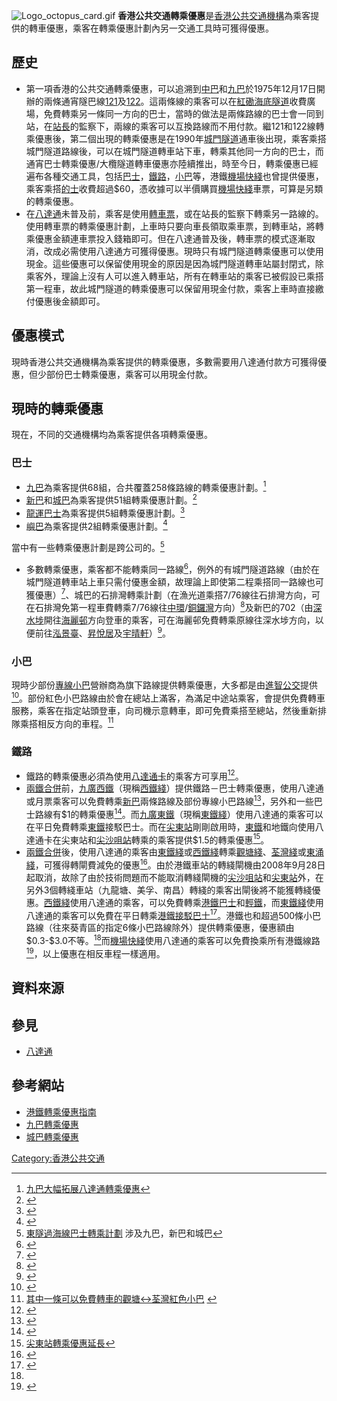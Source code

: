 [[File:Logo_octopus_card.gif|thumb]]
'''香港公共交通轉乘優惠'''是[[香港|香港]][[公共交通機構|公共交通機構]]為乘客提供的轉車優惠，乘客在轉乘優惠計劃內另一交通工具時可獲得優惠。

==歷史==
*第一項香港的公共交通轉乘優惠，可以追溯到[[中華汽車有限公司|中巴]]和[[九巴|九巴]]於1975年12月17日開辦的兩條通宵隧巴線[[過海隧道巴士N121線|121]]及[[過海隧道巴士N122線|122]]。這兩條線的乘客可以在[[紅磡海底隧道|紅磡海底隧道]]收費廣場，免費轉乘另一條同一方向的巴士，當時的做法是兩條路線的巴士會一同到站，在[[站長|站長]]的監察下，兩線的乘客可以互換路線而不用付款。繼121和122線轉乘優惠後，第二個出現的轉乘優惠是在1990年[[城門隧道|城門隧道]]通車後出現，乘客乘搭城門隧道路線後，可以在城門隧道轉車站下車，轉乘其他同一方向的巴士，而通宵巴士轉乘優惠/大欖隧道轉車優惠亦陸續推出，時至今日，轉乘優惠已經遍布各種交通工具，包括[[巴士|巴士]]，[[鐵路|鐵路]]，[[香港小巴|小巴]]等，港鐵[[機場快綫_(港鐵)|機場快綫]]也曾提供優惠，乘客乘搭[[的士|的士]]收費超過$60，憑收據可以半價購買[[機場快綫_(港鐵)|機場快綫]]車票，可算是另類的轉乘優惠。
*在[[八達通|八達通]]未普及前，乘客是使用[[轉車票|轉車票]]，或在站長的監察下轉乘另一路線的。使用轉車票的轉乘優惠計劃，上車時只要向車長領取乘車票，到轉車站，將轉乘優惠金額連車票投入錢箱即可。但在八達通普及後，轉車票的模式逐漸取消，改成必需使用八達通方可獲得優惠。現時只有城門隧道轉乘優惠可以使用現金。這些優惠可以保留使用現金的原因是因為城門隧道轉車站屬封閉式，除乘客外，理論上沒有人可以進入轉車站，所有在轉車站的乘客已被假設已乘搭第一程車，故此城門隧道的轉乘優惠可以保留用現金付款，乘客上車時直接繳付優惠後金額即可。

==優惠模式==
現時香港公共交通機構為乘客提供的轉乘優惠，多數需要用八達通付款方可獲得優惠，但少部份巴士轉乘優惠，乘客可以用現金付款。

==現時的轉乘優惠==
現在，不同的交通機構均為乘客提供各項轉乘優惠。

===巴士===
*[[九巴|九巴]]為乘客提供68組，合共覆蓋258條路線的轉乘優惠計劃。<ref>[http://www.kmb.hk/chinese.php?page=next&file=news/service/news3q07/news2007112701.html 九巴大幅拓展八達通轉乘優惠]</ref>
*[[新巴|新巴]]和[[城巴|城巴]]為乘客提供51組轉乘優惠計劃。<ref>{{Cite web |url=http://www.citybus.com.hk/chi/RouSer/Octopus/concession_list.asp |title=城巴轉乘優惠 |accessdate=2007-12-28 |archive-date=2007-12-24 |archive-url=https://web.archive.org/web/20071224202639/http://www.citybus.com.hk/chi/RouSer/Octopus/concession_list.asp |dead-url=no }}</ref>
*[[龍運巴士|龍運巴士]]為乘客提供5組轉乘優惠計劃。<ref>{{Cite web |url=http://www.kmb.hk/chinese.php?page=search&file=longwin0103.html |title=龍運巴士轉乘優惠計劃 |accessdate=2008-03-23 |archive-date=2007-04-15 |archive-url=https://web.archive.org/web/20070415065721/http://www.kmb.hk/chinese.php?page=search&file=longwin0103.html |dead-url=no }}</ref>
*[[嶼巴|嶼巴]]為乘客提供2組轉乘優惠計劃。<ref>{{Cite web |url=http://www.i-busnet.com/busroute/interchange/nlb/ |title=嶼巴轉乘優惠 |accessdate=2008-03-23 |archive-date=2008-03-24 |archive-url=https://web.archive.org/web/20080324104318/http://www.i-busnet.com/busroute/interchange/nlb/ |dead-url=no }}</ref>

當中有一些轉乘優惠計劃是跨公司的。<ref>[http://www.kmb.hk/chinese.php?page=search&file=bbi-606.html 東隧過海線巴士轉乘計劃] {{Wayback|url=http://www.kmb.hk/chinese.php?page=search&file=bbi-606.html |date=20070415053549 }} 涉及九巴，新巴和城巴</ref>

*多數轉乘優惠，乘客都不能轉乘同一路線<ref>{{Cite web |url=http://www.kmb.hk/chinese.php?page=search&file=bb_discount.html |title=九巴八達通巴士轉乘須知第6項 |accessdate=2008-03-23 |archive-date=2007-05-09 |archive-url=https://web.archive.org/web/20070509141103/http://www.kmb.hk/chinese.php?page=search&file=bb_discount.html |dead-url=no }}</ref>，例外的有城門隧道路線（由於在城門隧道轉車站上車只需付優惠金額，故理論上即使第二程乘搭同一路線也可獲優惠）<ref>{{Cite web |url=http://www.kmb.hk/chinese.php?page=search&file=smtfare.html |title=城門隧道轉車優惠票價 |accessdate=2008-03-23 |archive-date=2007-04-15 |archive-url=https://web.archive.org/web/20070415062759/http://www.kmb.hk/chinese.php?page=search&file=smtfare.html |dead-url=no }}</ref>、城巴的石排灣轉乘計劃（在漁光道乘搭7/76線往石排灣方向，可在石排灣免第一程車費轉乘7/76線往[[中環|中環]]/[[銅鑼灣|銅鑼灣]]方向）<ref>{{Cite web |url=http://www.citybus.com.hk/chi/RouSer/Octopus/concession_detail.asp?id=54 |title=石排灣巴士轉乘計劃 |accessdate=2008-03-23 |archive-date=2007-12-13 |archive-url=https://web.archive.org/web/20071213011305/http://www.citybus.com.hk/chi/RouSer/Octopus/concession_detail.asp?id=54 |dead-url=no }}</ref>及新巴的702（由[[深水埗|深水埗]]開往[[海麗邨|海麗邨]]方向登車的乘客，可在海麗邨免費轉乘原線往深水埗方向，以便前往[[泓景臺|泓景臺]]、[[昇悅居|昇悅居]]及[[宇晴軒|宇晴軒]]）<ref>{{Cite web |url=http://www.nwfb.com.hk/chi/route/bus_bus_int_ben.asp#bb |title=欽州街往深盛路 |accessdate=2008-03-23 |archive-date=2008-04-10 |archive-url=https://web.archive.org/web/20080410120716/http://www.nwfb.com.hk/chi/route/bus_bus_int_ben.asp#bb |dead-url=no }}</ref>。

===小巴===
現時少部份[[專線小巴|專線小巴]]營辦商為旗下路線提供轉乘優惠，大多都是由[[進智公交|進智公交]]提供<ref>{{Cite web |url=http://www.amspt.com/news/ |title=進智公交提供多項轉乘優惠 |access-date=2008-03-23 |archive-url=https://web.archive.org/web/20080730021649/http://www.amspt.com/news/ |archive-date=2008-07-30 |dead-url=yes }}</ref>。部份紅色小巴路線由於會在總站上滿客，為滿足中途站乘客，會提供免費轉車服務，乘客在指定站頭登車，向司機示意轉車，即可免費乘搭至總站，然後重新排隊乘搭相反方向的車程。<ref>[http://www.i-busnet.com/minibus/rmb-kn40.htm 其中一條可以免費轉車的觀塘↔荃灣紅色小巴] {{webarchive|url=https://web.archive.org/web/20080404131718/http://www.i-busnet.com/minibus/rmb-kn40.htm |date=2008-04-04 }}</ref>

===鐵路===
*鐵路的轉乘優惠必須為使用[[八達通卡|八達通卡]]的乘客方可享用<ref name="#1">{{Cite web |url=http://www.mtr.com.hk/ch/customer/tickets/intermodal.html |title=港鐵轉乘優惠 |accessdate=2016-05-30 |archive-date=2016-06-07 |archive-url=https://web.archive.org/web/20160607203020/http://www.mtr.com.hk/ch/customer/tickets/intermodal.html |dead-url=no }}</ref>。
*[[兩鐵合併|兩鐵合併]]前，[[九廣西鐵|九廣西鐵]]（現稱[[西鐵綫|西鐵綫]]）提供鐵路－巴士轉乘優惠，使用八達通或月票乘客可以免費轉乘[[新巴|新巴]]兩條路線及部份專線小巴路線<ref>{{Cite web |url=http://www.nwfb.com.hk/chi/route/bus_bus_int_ben.asp#ai |title=鐵路巴士轉乘優惠 |accessdate=2008-03-23 |archive-date=2008-04-10 |archive-url=https://web.archive.org/web/20080410120716/http://www.nwfb.com.hk/chi/route/bus_bus_int_ben.asp#ai |dead-url=no }}</ref>，另外和一些巴士路線有$1的轉乘優惠<ref>{{Cite web |url=http://www.nwfb.com.hk/chi/route/bus_bus_int_ben.asp#ah |title=巴士鐵路轉乘優惠 |accessdate=2008-03-23 |archive-date=2008-04-10 |archive-url=https://web.archive.org/web/20080410120716/http://www.nwfb.com.hk/chi/route/bus_bus_int_ben.asp#ah |dead-url=no }}</ref>。而[[九廣東鐵|九廣東鐵]]（現稱[[東鐵綫|東鐵綫]]）使用八達通的乘客可以在平日免費轉乘[[東鐵|東鐵]]接駁巴士。而在[[尖東站|尖東站]]剛剛啟用時，[[東鐵|東鐵]]和地鐵向使用八達通卡在尖東站和[[尖沙咀站|尖沙咀站]]轉乘的乘客提供$1.5的轉乘優惠<ref>[http://life.mingpao.com/cfm/dailynews3b.cfm?File=20050429/nalgb/gbc1.txt 尖東站轉乘優惠延長]</ref>。
*[[兩鐵合併|兩鐵合併]]後，使用八達通的乘客由[[東鐵綫|東鐵綫]]或[[西鐵綫|西鐵綫]]轉乘[[觀塘綫|觀塘綫]]、[[荃灣綫|荃灣綫]]或[[東涌綫|東涌綫]]，可獲得轉閘費減免的優惠<ref>{{Cite web |url=http://www.mtr.com.hk/chi/whatsnew/images/10_Tips_Leaflet.pdf |title=港鐵乘車小貼士 |accessdate=2008-03-23 |archive-date=2008-09-05 |archive-url=https://web.archive.org/web/20080905070515/http://www.mtr.com.hk/chi/whatsnew/images/10_Tips_Leaflet.pdf |dead-url=no }}</ref>。由於港鐵車站的轉綫閘機由2008年9月28日起取消，故除了由於技術問題而不能取消轉綫閘機的[[尖沙咀站|尖沙咀站]]和[[尖東站|尖東站]]外，在另外3個轉綫車站（九龍塘、美孚、南昌）轉綫的乘客出閘後將不能獲轉綫優惠。[[西鐵綫|西鐵綫]]使用八達通的乘客，可以免費轉乘[[港鐵巴士|港鐵巴士]]和[[香港輕鐵|輕鐵]]，而[[東鐵綫|東鐵綫]]使用八達通的乘客可以免費在平日轉乘[[港鐵接駁巴士|港鐵接駁巴士]]<ref>{{Cite web |url=https://www.mtr.com.hk/archive/ch/pdf/fam2018/MTR_MTR%20Bus.pdf |title=港鐵巴士及接駁巴士指南 |accessdate=2019-03-30 |archive-date=2019-03-30 |archive-url=https://web.archive.org/web/20190330181737/https://www.mtr.com.hk/archive/ch/pdf/fam2018/MTR_MTR%20Bus.pdf |dead-url=no }}</ref>。港鐵也和超過500條小巴路線（往來葵青區的指定6條小巴路線除外）提供轉乘優惠，優惠額由$0.3-$3.0不等。<ref name="#1"/>而[[機場快綫_(港鐵)|機場快綫]]使用八達通的乘客可以免費換乘所有港鐵線路<ref>{{Cite web |url=http://www.mtr.com.hk/ch/customer/services/complom_connections.html |title=機場快綫接駁服務 |accessdate=2019-03-30 |archive-date=2019-03-18 |archive-url=https://web.archive.org/web/20190318110530/http://www.mtr.com.hk/ch/customer/services/complom_connections.html |dead-url=no }}</ref>，以上優惠在相反車程一樣適用。

==資料來源==
{{Reflist}}

==參見==
*[[八達通|八達通]]

==參考網站==
*[http://www.mtr.com.hk/chi/whatsnew/intermodal.html 港鐵轉乘優惠指南] {{Wayback|url=http://www.mtr.com.hk/chi/whatsnew/intermodal.html |date=20080321042920 }}
*[http://www.kmb.hk/chinese.php?page=search&file=bbi-table.html 九巴轉乘優惠] {{Wayback|url=http://www.kmb.hk/chinese.php?page=search&file=bbi-table.html |date=20070603162503 }}
*[http://www.citybus.com.hk/chi/RouSer/Octopus/concession_list.asp 城巴轉乘優惠] {{Wayback|url=http://www.citybus.com.hk/chi/RouSer/Octopus/concession_list.asp |date=20071224202639 }}

[[Category:香港公共交通|Category:香港公共交通]]